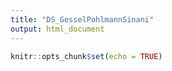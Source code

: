 ```yaml
---
title: "DS_GesselPohlmannSinani"
output: html_document
---
```


```r
knitr::opts_chunk$set(echo = TRUE)
```
